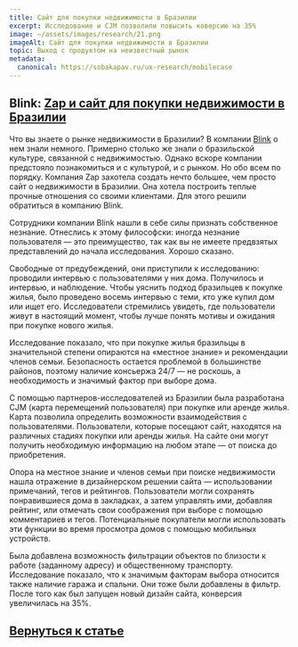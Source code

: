 ```yaml
---
title: Сайт для покупки недвижимости в Бразилии
excerpt: Исследование и CJM позволили повысить коверсию на 35% 
image: ~/assets/images/research/21.png
imageAlt: Сайт для покупки недвижимости в Бразилии
topic: Выход с продуктом на неизвестный рынок
metadata:
  canonical: https://sobakapav.ru/ux-research/mobilecase
---
```



## Blink: [Zap и сайт для покупки недвижимости в Бразилии](https://blinkux.com)

Что вы знаете о рынке недвижимости в Бразилии? В компании [Blink](https://blinkux.com) о нем знали немного. Примерно столько же знали о бразильской культуре, связанной с недвижимостью. Однако вскоре компании предстояло познакомиться и с культурой, и с рынком. Но обо всем по порядку. Компания Zap захотела создать нечто большее, чем просто сайт о недвижимости в Бразилии. Она хотела построить теплые прочные отношения со своими клиентами. Для этого решили обратиться в компанию Blink.

Сотрудники компании Blink нашли в себе силы признать собственное незнание. Отнеслись к этому философски: иногда незнание пользователя — это преимущество, так как вы не имеете предвзятых представлений до начала исследования. Хорошо сказано.

Свободные от предубеждений, они приступили к исследованию: проводили интервью с пользователями у них дома. Получилось и интервью, и наблюдение. Чтобы уяснить подход бразильцев к покупке жилья, было проведено восемь интервью с теми, кто уже купил дом или ищет его. Исследователи стремились увидеть, где пользователи живут в настоящий момент, чтобы лучше понять мотивы и ожидания при покупке нового жилья.

Исследование показало, что при покупке жилья бразильцы в значительной степени опираются на «местное знание» и рекомендации членов семьи. Безопасность остается проблемой в большинстве районов, поэтому наличие консьержа 24/7 — не роскошь, а необходимость и значимый фактор при выборе дома.

С помощью партнеров-исследователей из Бразилии была разработана CJM (карта перемещений пользователя) при покупке или аренде жилья. Карта позволила определить возможности взаимодействия с пользователями. Пользователи, которые посещают сайт, находятся на различных стадиях покупки или аренды жилья. На сайте они могут получить необходимую информацию на любом этапе — от поиска до приобретения.

Опора на местное знание и членов семьи при поиске недвижимости нашла отражение в дизайнерском решении сайта — использовании примечаний, тегов и рейтингов. Пользователи могли сохранять понравившиеся дома в закладках, а затем управлять ими, добавляя рейтинг, или отмечать свои соображения при выборе с помощью комментариев и тегов. Потенциальные покупатели могли использовать эти функции во время просмотра домов с помощью мобильных устройств.

Была добавлена возможность фильтрации объектов по близости к работе (заданному адресу) и общественному транспорту. Исследование показало, что к значимым факторам выбора относится также наличие гаража и спальни. Они тоже были добавлены в фильтр. После того как был запущен новый дизайн сайта, конверсия увеличилась на 35%.

## [Вернуться к статье](/ux-research/#case5)

